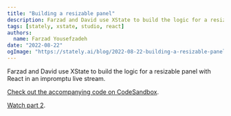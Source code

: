 ```yaml
---
title: "Building a resizable panel"
description: Farzad and David use XState to build the logic for a resizable panel with React in an impromptu live stream.
tags: [stately, xstate, studio, react]
authors:
  name: Farzad Yousefzadeh
date: "2022-08-22"
ogImage: "https://stately.ai/blog/2022-08-22-building-a-resizable-panel.png"
---
```


Farzad and David use XState to build the logic for a resizable panel with React in an impromptu live stream.

[Check out the accompanying code on CodeSandbox](https://codesandbox.io/s/resizable-panel-example-jjgkzl?file=/src/index.tsx).

[Watch part 2](/blog/building-a-resizable-panel-part-2).

<Youtube id="Q6LdO3H77Lo" />